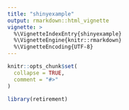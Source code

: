 ```yaml
---
title: "shinyexample"
output: rmarkdown::html_vignette
vignette: >
  %\VignetteIndexEntry{shinyexample}
  %\VignetteEngine{knitr::rmarkdown}
  %\VignetteEncoding{UTF-8}
---
```


```r
knitr::opts_chunk$set(
  collapse = TRUE,
  comment = "#>"
)
```

```r
library(retirement)
```
